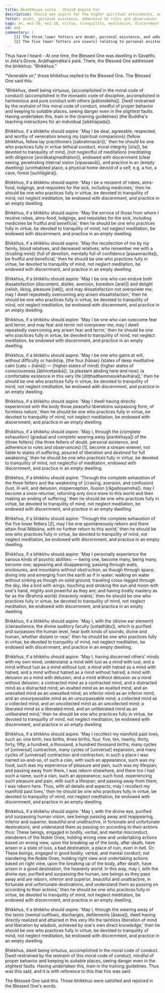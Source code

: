 ```yaml
---
title: Ākaṅkheyya sutta - Should Aspire For
description: Should one aspire for the higher spiritual attainments, one should practice fully in virtue, be devoted to tranquility of mind, not neglect meditation, be endowed with discernment, and practice in an empty dwelling.
fetter: doubt, personal existence, adherence to rules and observances
tags: mn, mn1-50, mn1-10, virtue, tranquility, meditation, discernment, empty dwelling, spiritual attainments, jhānas, stream-enterer, non-returner, psychic abilities, divine ear, mind-reading, past lives, divine eye, defilements, liberation
id: mn6
commentary: |
    [1] The three lower fetters are doubt, personal existence, and adherence to rules and observances. A person who has overcome them is called a stream-enterer.
    [2] The five lower fetters are view(s) relating to personal existence, doubt, adherence to rules and observances, sensual desire, and ill-will. A person who has overcome them is called a non-returner.
---
```


Thus have I heard - At one time, the Blessed One was dwelling in Sāvatthi, in Jeta's Grove, Anāthapiṇḍika's park. There, the Blessed One addressed the bhikkhus: "Bhikkhus."

"Venerable sir," those bhikkhus replied to the Blessed One. The Blessed One said this:

"Bhikkhus, dwell being virtuous, \{accomplished in the moral code of conduct} (accomplished in the monastic code of discipline, accomplished in harmonious and pure conduct with others [pātimokkha]). Dwell restrained by the restraint of this moral code of conduct, mindful of proper behavior and keeping to suitable places, seeing danger even in the slightest faults. Having undertaken this, train in the \{training guidelines} (the Buddha's teaching instructions for an individual [sikkhāpada]).

Bhikkhus, if a bhikkhu should aspire: 'May I be dear, agreeable, respected, and worthy of veneration among my \{spiritual companions} (fellow bhikkhus, fellow lay practitioners [sabrahmacāri]),' then he should be one who practices fully in virtue (ethical conduct, moral integrity [sīla]), be devoted to tranquility of mind, \{not neglectful of meditation} (meditating with diligence [anirākatajmeditation]), endowed with discernment (clear seeing, penetrating internal vision [vipassanā]), and practice in an \{empty dwelling} (uninhabited place, a physical home devoid of a self, e.g. a hut, a cave, forest [suññāgāra]).

Bhikkhus, if a bhikkhu should aspire: 'May I be a recipient of robes, alms-food, lodgings, and requisites for the sick, including medicines,' then he should be one who practices fully in virtue, be devoted to tranquility of mind, not neglect meditation, be endowed with discernment, and practice in an empty dwelling.

Bhikkhus, if a bhikkhu should aspire: 'May the service of those from whom I receive robes, alms-food, lodgings, and requisites for the sick, including medicines be fruitful and beneficial,' then he should be one who practices fully in virtue, be devoted to tranquility of mind, not neglect meditation, be endowed with discernment, and practice in an empty dwelling.

Bhikkhus, if a bhikkhu should aspire: 'May the recollection of me by my family, blood relatives, and deceased relatives, who remember me with a \{trusting mind} (full of devotion, mentally full of confidence [pasannacitta]), be fruitful and beneficial,' then he should be one who practices fully in virtue, be devoted to tranquility of mind, not neglect meditation, be endowed with discernment, and practice in an empty dwelling.

Bhikkhus, if a bhikkhu should aspire: 'May I be one who can endure both dissatisfaction (discontent, dislike, aversion, boredom [arati]) and delight (relish, liking, pleasure [rati]), and may dissatisfaction not overpower me; may I dwell repeatedly overcoming any arisen dissatisfaction,' then he should be one who practices fully in virtue, be devoted to tranquility of mind, not neglect meditation, be endowed with discernment, and practice in an empty dwelling.

Bhikkhus, if a bhikkhu should aspire: 'May I be one who can overcome fear and terror, and may fear and terror not overpower me; may I dwell repeatedly overcoming any arisen fear and terror,' then he should be one who practices fully in virtue, be devoted to tranquility of mind, not neglect meditation, be endowed with discernment, and practice in an empty dwelling.

Bhikkhus, if a bhikkhu should aspire: 'May I be one who gains at will, without difficulty or hardship, \{the four jhānas} (states of deep meditative calm [catu + jhānā]) — \{higher states of mind} (higher states of consciousness [ābhicetasikā]), \{a pleasant abiding here and now} (a comfortable existence in this very life [diṭṭhadhammasukhavihāra]),' then he should be one who practices fully in virtue, be devoted to tranquility of mind, not neglect meditation, be endowed with discernment, and practice in an empty dwelling.

Bhikkhus, if a bhikkhu should aspire: 'May I dwell having directly experienced with the body those peaceful liberations surpassing form, of formless nature,' then he should be one who practices fully in virtue, be devoted to tranquility of mind, not neglect meditation, be endowed with discernment, and practice in an empty dwelling.

Bhikkhus, if a bhikkhu should aspire: 'May I, through the \{complete exhaustion} (gradual and complete wearing away [parikkhaya]) of the \{three fetters} (the three fetters of doubt, personal existence, and adherence to rules and observances) [1], become a stream-enterer, not liable to states of suffering, assured of liberation and destined for full awakening,' then he should be one who practices fully in virtue, be devoted to tranquility of mind, not neglectful of meditation, endowed with discernment, and practice in an empty dwelling.

Bhikkhus, if a bhikkhu should aspire: 'Through the complete exhaustion of the three fetters and the weakening of \{craving, aversion, and confusion} (lust, ill-will, and delusion, misperception, illusion [rāgadosamoha]), may I become a once-returner, returning only once more to this world and then making an ending of suffering,' then he should be one who practices fully in virtue, be devoted to tranquility of mind, not neglect meditation, be endowed with discernment, and practice in an empty dwelling.

Bhikkhus, if a bhikkhu should aspire: 'Through the complete exhaustion of the five lower fetters [2], may I be one spontaneously reborn and there attain final Nibbāna, with no further return to this world,' then he should be one who practices fully in virtue, be devoted to tranquility of mind, not neglect meditation, be endowed with discernment, and practice in an empty dwelling.

Bhikkhus, if a bhikkhu should aspire: 'May I personally experience the various kinds of psychic abilities: — being one, become many, being many, become one; appearing and disappearing; passing through walls, enclosures, and mountains without obstruction, as though through space; diving into and emerging from the earth as if in water; walking on water without sinking as though on solid ground; traveling cross-legged through the sky, like a bird with wings; touching and stroking the sun and moon with one's hand, mighty and powerful as they are; and having bodily mastery as far as the \{Brahmā world} (heavenly realm),' then he should be one who practices fully in virtue, be devoted to tranquility of mind, not neglect meditation, be endowed with discernment, and practice in an empty dwelling.

Bhikkhus, if a bhikkhu should aspire: 'May I, with the \{divine ear element} (clairaudience, the divine auditory faculty [sotadhātu]), which is purified and surpasses the human level, hear both kinds of sounds, divine and human, whether distant or near,' then he should be one who practices fully in virtue, be devoted to tranquility of mind, not neglect meditation, be endowed with discernment, and practice in an empty dwelling.

Bhikkhus, if a bhikkhu should aspire: 'May I, having discerned others' minds with my own mind, understand: a mind with lust as a mind with lust, and a mind without lust as a mind without lust; a mind with hatred as a mind with hatred, and a mind without hatred as a mind without hatred; a mind with delusion as a mind with delusion, and a mind without delusion as a mind without delusion; a contracted mind as a contracted mind, and a distracted mind as a distracted mind; an exalted mind as an exalted mind, and an unexalted mind as an unexalted mind; an inferior mind as an inferior mind, and an unsurpassable mind as an unsurpassable mind; a collected mind as a collected mind, and an uncollected mind as an uncollected mind; a liberated mind as a liberated mind, and an unliberated mind as an unliberated mind,' then he should be one who practices fully in virtue, be devoted to tranquility of mind, not neglect meditation, be endowed with discernment, and practice in an empty dwelling.

Bhikkhus, if a bhikkhu should aspire: 'May I recollect my manifold past lives, such as: one birth, two births, three births, four, five, ten, twenty, thirty, forty, fifty, a hundred, a thousand, a hundred thousand births; many cycles of [universal] contraction, many cycles of [universal] expansion, and many cycles of [universal] contraction and contraction; in such a place I was named so-and-so, of such a clan, with such an appearance, such was my food, such was my experience of pleasure and pain, such was my lifespan; and passing away from there, I was reborn elsewhere; and there too I had such a name, such a clan, such an appearance, such food, experiencing such pleasure and pain, with such a lifespan; and passing away from there, I was reborn here. Thus, with all details and aspects, may I recollect my manifold past lives,' then he should be one who practices fully in virtue, be devoted to tranquility of mind, not neglect meditation, be endowed with discernment, and practice in an empty dwelling.

Bhikkhus, if a bhikkhu should aspire: 'May I, with the divine eye, purified and surpassing human vision, see beings passing away and reappearing, inferior and superior, beautiful and unattractive, in fortunate and unfortunate destinations, and understand them as passing on according to their actions thus: These beings, engaged in bodily, verbal, and mental misconduct, slanderers of the Noble Ones, holding wrong view and undertaking actions based on wrong view, upon the breaking up of the body, after death, have arisen in a state of loss, a bad destination, a place of ruin, even in hell. Or: These beings, engaged in good  bodily, verbal, and mental conduct, not slandering the Noble Ones, holding right view and undertaking actions based on right view, upon the breaking up of the body, after death, have arisen in a good destination, the heavenly world. In this way, may I, with the divine eye, purified and surpassing the human, see beings as they pass away and are reborn, inferior and superior, beautiful and unattractive, in fortunate and unfortunate destinations, and understand them as passing on according to their actions,' then he should be one who practices fully in virtue, be devoted to tranquility of mind, not neglect meditation, be endowed with discernment, and practice in an empty dwelling.

Bhikkhus, if a bhikkhu should aspire: 'May I, through the wearing away of the taints (mental outflows, discharges, defilements [āsava]), dwell having directly realized and attained in this very life the taintless liberation of mind and liberation by wisdom, achieved by one's own direct knowledge,' then he should be one who practices fully in virtue, be devoted to tranquility of mind, not neglect meditation, be endowed with discernment, and practice in an empty dwelling.

Bhikkhus, dwell being virtuous, accomplished in the moral code of conduct. Dwell restrained by the restraint of this moral code of conduct, mindful of proper behavior and keeping to suitable places, seeing danger even in the slightest faults. Having undertaken this, train in the training guidelines. Thus was this said, and it is with reference to this that this was said.

The Blessed One said this. Those bhikkhus were satisfied and rejoiced in the Blessed One's words.